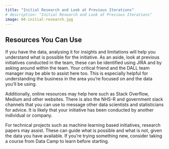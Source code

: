 ```yaml
---
title: "Initial Research and Look at Previous Iterations"
# description: "Initial Research and Look at Previous Iterations"
image: 04-initial-research.jpg
---
```


## Resources You Can Use
If you have the data, analysing it for insights and limitations will help you understand what is possible for the initiative.
As an aside, look at previous initiatives conducted in the team, these can be identified using JIRA and by asking around within the team. Your critical friend and the DALL team manager may be able to assist here too. This is especially helpful for understanding the business in the area you're focused on and the data you'll be using.

Additionally, online resources may help here such as Stack Overflow, Medium and other websites. There is also the NHS-R and government slack channels that you can use to message other data scientists and statisticians for advice. It is likely that your initiative has been conducted by another individual or company.

For technical projects such as machine learning based initiatives, research papers may assist. These can guide what is possible and what is not, given the data you have available.  If you're trying something new, consider taking a course from Data Camp to learn before starting.